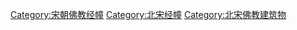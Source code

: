[[Category:宋朝佛教经幢|Category:宋朝佛教经幢]]
[[Category:北宋经幢|Category:北宋经幢]]
[[Category:北宋佛教建筑物|Category:北宋佛教建筑物]]